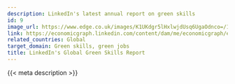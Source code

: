 ```yaml
---
description: LinkedIn's latest annual report on green skills
id: 9
image_url: https://www.edge.co.uk/images/K1UKdgr5lHxlwjdUsq6UgaOdnco=/1806/max-650x650/Global_Green_Skills_Report_2023.png
link: https://economicgraph.linkedin.com/content/dam/me/economicgraph/en-us/global-green-skills-report/green-skills-report-2023.pdf
related_countries: Global
target_domain: Green skills, green jobs
title: LinkedIn's Global Green Skills Report
---
```


{{< meta description >}}